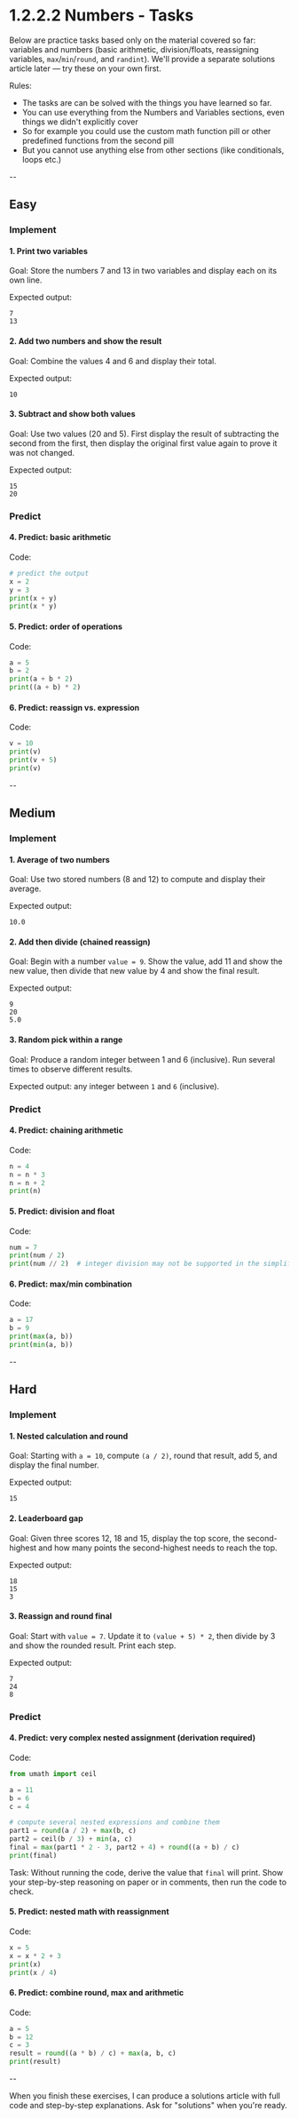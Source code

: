 
<Meta title="1. Fundamentals of Programming/1.2 Data Types & Operations/1.2.2 Numbers/1.2.2.2 Tasks" />

# 1.2.2.2 Numbers - Tasks

Below are practice tasks based only on the material covered so far: variables and numbers (basic arithmetic, division/floats, reassigning variables, `max`/`min`/`round`, and `randint`). We'll provide a separate solutions article later — try these on your own first.

Rules:

- The tasks are can be solved with the things you have learned so far.
- You can use everything from the Numbers and Variables sections, even things we didn't explicitly cover
- So for example you could use the custom math function pill or other predefined functions from the second pill
- But you cannot use anything else from other sections (like conditionals, loops etc.)

--

## Easy

### Implement

#### 1. Print two variables

Goal: Store the numbers 7 and 13 in two variables and display each on its own line.

Expected output:

```
7
13
```

#### 2. Add two numbers and show the result

Goal: Combine the values 4 and 6 and display their total.

Expected output:

```
10
```

#### 3. Subtract and show both values

Goal: Use two values (20 and 5). First display the result of subtracting the second from the first, then display the original first value again to prove it was not changed.

Expected output:

```
15
20
```

### Predict

#### 4. Predict: basic arithmetic

Code:

```python
# predict the output
x = 2
y = 3
print(x + y)
print(x * y)
```

#### 5. Predict: order of operations

Code:

```python
a = 5
b = 2
print(a + b * 2)
print((a + b) * 2)
```

#### 6. Predict: reassign vs. expression

Code:

```python
v = 10
print(v)
print(v + 5)
print(v)
```

--

## Medium

### Implement

#### 1. Average of two numbers

Goal: Use two stored numbers (8 and 12) to compute and display their average.

Expected output:

```
10.0
```

#### 2. Add then divide (chained reassign)

Goal: Begin with a number `value = 9`. Show the value, add 11 and show the new value, then divide that new value by 4 and show the final result.

Expected output:

```
9
20
5.0
```

#### 3. Random pick within a range

Goal: Produce a random integer between 1 and 6 (inclusive). Run several times to observe different results.

Expected output: any integer between `1` and `6` (inclusive).

### Predict

#### 4. Predict: chaining arithmetic

Code:

```python
n = 4
n = n * 3
n = n + 2
print(n)
```

#### 5. Predict: division and float

Code:

```python
num = 7
print(num / 2)
print(num // 2)  # integer division may not be supported in the simplified editor; think about what the editor expects
```

#### 6. Predict: max/min combination

Code:

```python
a = 17
b = 9
print(max(a, b))
print(min(a, b))
```

--

## Hard

### Implement

#### 1. Nested calculation and round

Goal: Starting with `a = 10`, compute `(a / 2)`, round that result, add 5, and display the final number.

Expected output:

```
15
```

#### 2. Leaderboard gap

Goal: Given three scores 12, 18 and 15, display the top score, the second-highest and how many points the second-highest needs to reach the top.

Expected output:

```
18
15
3
```

#### 3. Reassign and round final

Goal: Start with `value = 7`. Update it to `(value + 5) * 2`, then divide by 3 and show the rounded result. Print each step.

Expected output:

```
7
24
8
```

### Predict

#### 4. Predict: very complex nested assignment (derivation required)

Code:

```python
from umath import ceil

a = 11
b = 6
c = 4

# compute several nested expressions and combine them
part1 = round(a / 2) + max(b, c)
part2 = ceil(b / 3) + min(a, c)
final = max(part1 * 2 - 3, part2 + 4) + round((a + b) / c)
print(final)
```

Task: Without running the code, derive the value that `final` will print. Show your step-by-step reasoning on paper or in comments, then run the code to check.

#### 5. Predict: nested math with reassignment

Code:

```python
x = 5
x = x * 2 + 3
print(x)
print(x / 4)
```

#### 6. Predict: combine round, max and arithmetic

Code:

```python
a = 5
b = 12
c = 3
result = round((a * b) / c) + max(a, b, c)
print(result)
```

--

When you finish these exercises, I can produce a solutions article with full code and step-by-step explanations. Ask for "solutions" when you're ready.
